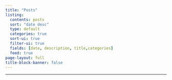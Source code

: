 ```yaml
---
title: "Posts"
listing:
  contents: posts
  sort: "date desc"
  type: default
  categories: true
  sort-ui: true
  filter-ui: true
  fields: [date, description, title,categories]
  feed: true
page-layout: full
title-block-banner: false
---
```


*****************

